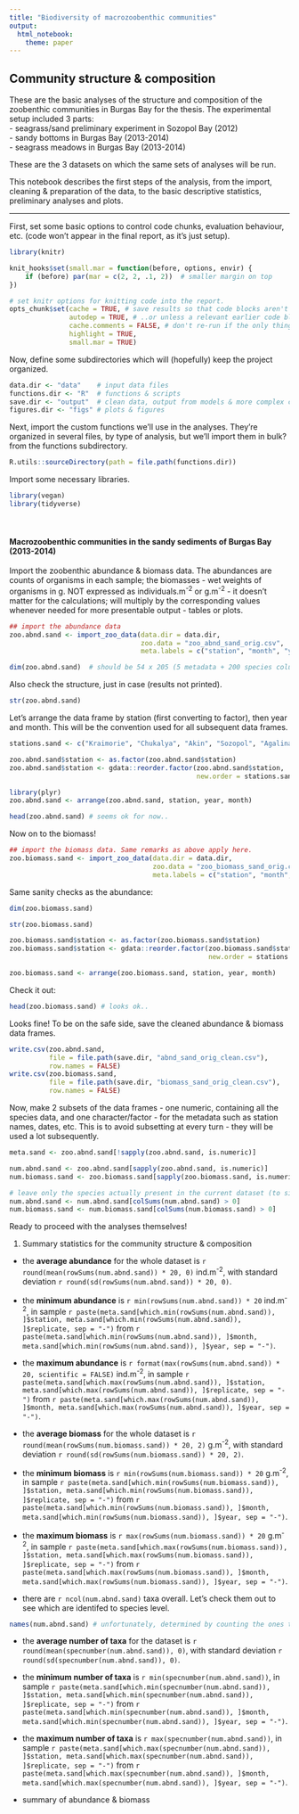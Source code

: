 ```yaml
---
title: "Biodiversity of macrozoobenthic communities"
output:
  html_notebook:
    theme: paper
---
```


## Community structure & composition
These are the basic analyses of the structure and composition of the zoobenthic communities in Burgas Bay for the thesis. The experimental setup included 3 parts:  
- seagrass/sand preliminary experiment in Sozopol Bay (2012)   
- sandy bottoms in Burgas Bay (2013-2014)  
- seagrass meadows in Burgas Bay (2013-2014)     

These are the 3 datasets on which the same sets of analyses will be run.

This notebook describes the first steps of the analysis, from the import, cleaning & preparation of the data, to the basic descriptive statistics, preliminary analyses and plots.

---

First, set some basic options to control code chunks, evaluation behaviour, etc. (code won't appear in the final report, as it's just setup).
```r
library(knitr)

knit_hooks$set(small.mar = function(before, options, envir) {
    if (before) par(mar = c(2, 2, .1, 2))  # smaller margin on top
})

# set knitr options for knitting code into the report.
opts_chunk$set(cache = TRUE, # save results so that code blocks aren't re-run unless code changes
               autodep = TRUE, # ..or unless a relevant earlier code block changed
               cache.comments = FALSE, # don't re-run if the only thing that changed was the comments
               highlight = TRUE, 
               small.mar = TRUE)
```
Now, define some subdirectories which will (hopefully) keep the project organized.
```r
data.dir <- "data"    # input data files
functions.dir <- "R"  # functions & scripts
save.dir <- "output"  # clean data, output from models & more complex calculations
figures.dir <- "figs" # plots & figures 
```
Next, import the custom functions we'll use in the analyses. They're organized in several files, by type of analysis, but we'll import them in bulk? from the functions subdirectory.
```r
R.utils::sourceDirectory(path = file.path(functions.dir))
```

Import some necessary libraries.
```r
library(vegan)
library(tidyverse)
```
<br>  

#### Macrozoobenthic communities in the sandy sediments of Burgas Bay (2013-2014)
Import the zoobenthic abundance & biomass data. 
The abundances are counts of organisms in each sample; the biomasses - wet weights of organisms in g. NOT expressed as individuals.m^-2^ or g.m^-2^ - it doesn't matter for the calculations; will multiply by the corresponding values whenever needed for more presentable output - tables or plots.
```r
## import the abundance data
zoo.abnd.sand <- import_zoo_data(data.dir = data.dir, 
                                 zoo.data = "zoo_abnd_sand_orig.csv", 
                                 meta.labels = c("station", "month", "year", "habitat", "replicate"))
```
```r
dim(zoo.abnd.sand)  # should be 54 x 205 (5 metadata + 200 species columns)
```
Also check the structure, just in case (results not printed).
```r
str(zoo.abnd.sand)
```
Let's arrange the data frame by station (first converting to factor), then year and month. This will be the convention used for all subsequent data frames.
```r
stations.sand <- c("Kraimorie", "Chukalya", "Akin", "Sozopol", "Agalina", "Paraskeva")

zoo.abnd.sand$station <- as.factor(zoo.abnd.sand$station)
zoo.abnd.sand$station <- gdata::reorder.factor(zoo.abnd.sand$station, 
                                               new.order = stations.sand)

library(plyr)
zoo.abnd.sand <- arrange(zoo.abnd.sand, station, year, month)
```

```r
head(zoo.abnd.sand) # seems ok for now..
```
Now on to the biomass! 
```r
## import the biomass data. Same remarks as above apply here.
zoo.biomass.sand <- import_zoo_data(data.dir = data.dir,
                                    zoo.data = "zoo_biomass_sand_orig.csv",
                                    meta.labels = c("station", "month", "year", "habitat", "replicate"))
```
Same sanity checks as the abundance:  
```r
dim(zoo.biomass.sand)
```
```r
str(zoo.biomass.sand)
```
```r
zoo.biomass.sand$station <- as.factor(zoo.biomass.sand$station)
zoo.biomass.sand$station <- gdata::reorder.factor(zoo.biomass.sand$station, 
                                                  new.order = stations.sand)

zoo.biomass.sand <- arrange(zoo.biomass.sand, station, year, month)
```
Check it out: 
```r
head(zoo.biomass.sand) # looks ok..
```
Looks fine! To be on the safe side, save the cleaned abundance & biomass data frames.
```r
write.csv(zoo.abnd.sand, 
          file = file.path(save.dir, "abnd_sand_orig_clean.csv"), 
          row.names = FALSE)
write.csv(zoo.biomass.sand, 
          file = file.path(save.dir, "biomass_sand_orig_clean.csv"), 
          row.names = FALSE)
```

Now, make 2 subsets of the data frames - one numeric, containing all the species data, and one character/factor - for the metadata such as station names, dates, etc. This is to avoid subsetting at every turn - they will be used a lot subsequently.
```r
meta.sand <- zoo.abnd.sand[!sapply(zoo.abnd.sand, is.numeric)]

num.abnd.sand <- zoo.abnd.sand[sapply(zoo.abnd.sand, is.numeric)]
num.biomass.sand <- zoo.biomass.sand[sapply(zoo.biomass.sand, is.numeric)]

# leave only the species actually present in the current dataset (to simplify later analyses)
num.abnd.sand <- num.abnd.sand[colSums(num.abnd.sand) > 0] 
num.biomass.sand <- num.biomass.sand[colSums(num.biomass.sand) > 0]
```
Ready to proceed with the analyses themselves! 
  
1. Summary statistics for the community structure & composition
  + the **average abundance** for the whole dataset is `r round(mean(rowSums(num.abnd.sand)) * 20, 0)` ind.m^-2^, with standard deviation `r round(sd(rowSums(num.abnd.sand)) * 20, 0)`.
  + the **minimum abundance** is `r min(rowSums(num.abnd.sand)) * 20` ind.m^-2^, in sample `r paste(meta.sand[which.min(rowSums(num.abnd.sand)), ]$station, meta.sand[which.min(rowSums(num.abnd.sand)), ]$replicate, sep = "-")` from `r paste(meta.sand[which.min(rowSums(num.abnd.sand)), ]$month, meta.sand[which.min(rowSums(num.abnd.sand)), ]$year, sep = "-")`.
  + the **maximum abundance** is `r format(max(rowSums(num.abnd.sand)) * 20, scientific = FALSE)` ind.m^-2^, in sample `r paste(meta.sand[which.max(rowSums(num.abnd.sand)), ]$station, meta.sand[which.max(rowSums(num.abnd.sand)), ]$replicate, sep = "-")` from `r paste(meta.sand[which.max(rowSums(num.abnd.sand)), ]$month, meta.sand[which.max(rowSums(num.abnd.sand)), ]$year, sep = "-")`.
  
  + the **average biomass** for the whole dataset is `r round(mean(rowSums(num.biomass.sand)) * 20, 2)` g.m^-2^, with standard deviation `r round(sd(rowSums(num.biomass.sand)) * 20, 2)`.
  + the **minimum biomass** is `r min(rowSums(num.biomass.sand)) * 20` g.m^-2^, in sample `r paste(meta.sand[which.min(rowSums(num.biomass.sand)), ]$station, meta.sand[which.min(rowSums(num.biomass.sand)), ]$replicate, sep = "-")` from `r paste(meta.sand[which.min(rowSums(num.biomass.sand)), ]$month, meta.sand[which.min(rowSums(num.biomass.sand)), ]$year, sep = "-")`.
  + the **maximum biomass** is `r max(rowSums(num.biomass.sand)) * 20` g.m^-2^, in sample `r paste(meta.sand[which.max(rowSums(num.biomass.sand)), ]$station, meta.sand[which.max(rowSums(num.biomass.sand)), ]$replicate, sep = "-")` from `r paste(meta.sand[which.max(rowSums(num.biomass.sand)), ]$month, meta.sand[which.max(rowSums(num.biomass.sand)), ]$year, sep = "-")`.
  
  + there are `r ncol(num.abnd.sand)` taxa overall. Let's check them out to see which are identifed to species level.
```r
names(num.abnd.sand) # unfortunately, determined by counting the ones that are not actually species.
```
  + the **average number of taxa** for the dataset is `r round(mean(specnumber(num.abnd.sand)), 0)`, with standard deviation `r round(sd(specnumber(num.abnd.sand)), 0)`.
  + the **minimum number of taxa** is `r min(specnumber(num.abnd.sand))`, in sample `r paste(meta.sand[which.min(specnumber(num.abnd.sand)), ]$station, meta.sand[which.min(specnumber(num.abnd.sand)), ]$replicate, sep = "-")` from `r paste(meta.sand[which.min(specnumber(num.abnd.sand)), ]$month, meta.sand[which.min(specnumber(num.abnd.sand)), ]$year, sep = "-")`. 
  + the **maximum number of taxa** is `r max(specnumber(num.abnd.sand))`, in sample `r paste(meta.sand[which.max(specnumber(num.abnd.sand)), ]$station, meta.sand[which.max(specnumber(num.abnd.sand)), ]$replicate, sep = "-")` from `r paste(meta.sand[which.max(specnumber(num.abnd.sand)), ]$month, meta.sand[which.max(specnumber(num.abnd.sand)), ]$year, sep = "-")`.

  + summary of abundance & biomass 
```r

```
